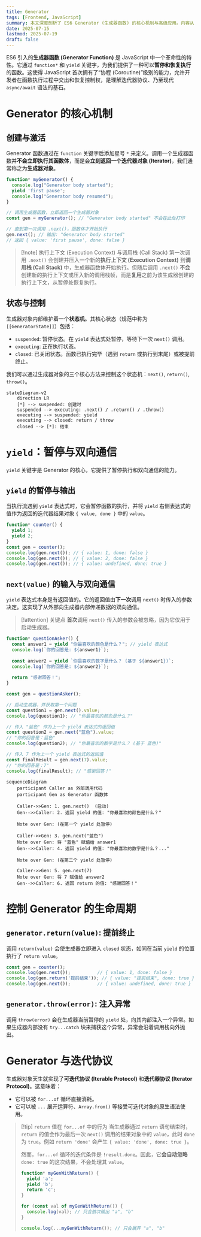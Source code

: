 ```yaml
---
title: Generator
tags: [Frontend, JavaScript]
summary: 本文深度剖析了 ES6 Generator (生成器函数) 的核心机制与高级应用。内容从 function* 语法和迭代器协议入手，详细拆解了 yield 关键字如何实现函数的暂停、恢复以及双向数据通信。
date: 2025-07-15
lastmod: 2025-07-19
draft: false
---
```

ES6 引入的**生成器函数 (Generator Function)** 是 JavaScript 中一个革命性的特性。它通过 `function*` 和 `yield` 关键字，为我们提供了一种可以**暂停和恢复执行**的函数。这使得 JavaScript 首次拥有了“协程 (Coroutine)”级别的能力，允许开发者在函数执行过程中交出和恢复控制权，是理解迭代器协议、乃至现代 `async/await` 语法的基石。

# Generator 的核心机制

## 创建与激活

Generator 函数通过在 `function` 关键字后添加星号 `*` 来定义。调用一个生成器函数并**不会立即执行其函数体**，而是会**立刻返回一个迭代器对象 (Iterator)**，我们通常称之为**生成器对象**。

```js
function* myGenerator() {
  console.log("Generator body started");
  yield 'first pause';
  console.log("Generator body resumed");
}

// 调用生成器函数，立即返回一个生成器对象
const gen = myGenerator(); // "Generator body started" 不会在此处打印

// 直到第一次调用 .next()，函数体才开始执行
gen.next(); // 输出: "Generator body started"
// 返回 { value: 'first pause', done: false }
```

> [!note] 执行上下文 (Execution Context) 与调用栈 (Call Stack)
> 第一次调用 `.next()` 会创建并压入一个新的**执行上下文 (Execution Context)** 到**调用栈 (Call Stack)** 中，生成器函数体开始执行。但随后调用 `.next()` **不会**创建新的执行上下文或压入新的调用栈帧，而是**复用**之前为该生成器创建的执行上下文，从暂停处恢复执行。

## 状态与控制

生成器对象内部维护着一个**状态机**。其核心状态（规范中称为 `[[GeneratorState]]`）包括：

- `suspended`: 暂停状态。在 `yield` 表达式处暂停，等待下一次 `next()` 调用。
- `executing`: 正在执行状态。
- `closed`: 已关闭状态。函数已执行完毕（遇到 `return` 或执行到末尾）或被提前终止。

我们可以通过生成器对象的三个核心方法来控制这个状态机：`next()`, `return()`, `throw()`。

```mermaid
stateDiagram-v2
    direction LR
    [*] --> suspended: 创建时
    suspended --> executing: .next() / .return() / .throw()
    executing --> suspended: yield
    executing --> closed: return / throw
    closed --> [*]: 结束
```

# `yield`：暂停与双向通信

`yield` 关键字是 Generator 的核心，它提供了暂停执行和双向通信的能力。

## `yield` 的暂停与输出

当执行流遇到 `yield` 表达式时，它会暂停函数的执行，并将 `yield` 右侧表达式的值作为返回的迭代器结果对象 `{ value, done }` 中的 `value`。

```js
function* counter() {
  yield 1;
  yield 2;
}
const gen = counter();
console.log(gen.next()); // { value: 1, done: false }
console.log(gen.next()); // { value: 2, done: false }
console.log(gen.next()); // { value: undefined, done: true }
```

## `next(value)` 的输入与双向通信

`yield` 表达式本身是有返回值的。它的返回值由**下一次**调用 `next()` 时传入的参数决定。这实现了从外部向生成器内部传递数据的双向通信。

> [!attention] 关键点
> **首次**调用 `next()` 传入的参数会被忽略，因为它仅用于启动生成器。

```js
function* questionAsker() {
  const answer1 = yield "你最喜欢的颜色是什么？"; // yield 表达式
  console.log(`你的回答是: ${answer1}`);
  
  const answer2 = yield `你最喜欢的数字是什么？ (基于 ${answer1})`;
  console.log(`你的回答是: ${answer2}`);
  
  return "感谢回答！";
}

const gen = questionAsker();

// 启动生成器，并获取第一个问题
const question1 = gen.next().value; 
console.log(question1); // "你最喜欢的颜色是什么？"

// 传入 "蓝色" 作为上一个 yield 表达式的返回值
const question2 = gen.next("蓝色").value;
// "你的回答是：蓝色"
console.log(question2); // "你最喜欢的数字是什么？ (基于 蓝色)"

// 传入 7 作为上一个 yield 表达式的返回值
const finalResult = gen.next(7).value;
// "你的回答是：7"
console.log(finalResult); // "感谢回答！"
```

```mermaid
sequenceDiagram
    participant Caller as 外部调用代码
    participant Gen as Generator 函数体

    Caller->>Gen: 1. gen.next()  (启动)
    Gen-->>Caller: 2. 返回 yield 的值: "你最喜欢的颜色是什么？"
    
    Note over Gen: (在第一个 yield 处暂停)

    Caller->>Gen: 3. gen.next("蓝色")
    Note over Gen: 将 "蓝色" 赋值给 answer1
    Gen-->>Caller: 4. 返回 yield 的值: "你最喜欢的数字是什么？..."
    
    Note over Gen: (在第二个 yield 处暂停)

    Caller->>Gen: 5. gen.next(7)
    Note over Gen: 将 7 赋值给 answer2
    Gen-->>Caller: 6. 返回 return 的值: "感谢回答！"
```

# 控制 Generator 的生命周期

## `generator.return(value)`: 提前终止

调用 `return(value)` 会使生成器立即进入 `closed` 状态，如同在当前 `yield` 的位置执行了 `return value`。

```js
const gen = counter();
console.log(gen.next());          // { value: 1, done: false }
console.log(gen.return('提前结束')); // { value: "提前结束", done: true }
console.log(gen.next());          // { value: undefined, done: true }
```

## `generator.throw(error)`: 注入异常

调用 `throw(error)` 会在生成器当前暂停的 `yield` 处，向其内部注入一个异常。如果生成器内部没有 `try...catch` 块来捕获这个异常，异常会沿着调用栈向外抛出。

# Generator 与迭代协议

生成器对象天生就实现了**可迭代协议 (Iterable Protocol)** 和**迭代器协议 (Iterator Protocol)**。这意味着：

- 它可以被 `for...of` 循环直接消耗。
- 它可以被 `...` 展开运算符、`Array.from()` 等接受可迭代对象的原生语法使用。

> [!tip] `return` 值在 `for...of` 中的行为
> 当生成器通过 `return` 语句结束时，`return` 的值会作为最后一次 `next()` 调用的结果对象中的 `value`，此时 `done` 为 `true`。例如 `return 'done'` 会产生 `{ value: 'done', done: true }`。
> 
> 然而，`for...of` 循环的迭代条件是 `!result.done`。因此，它**会自动忽略** `done: true` 的这次结果，不会处理其 `value`。
> 
> ```js
> function* myGenWithReturn() {
>   yield 'a';
>   yield 'b';
>   return 'c';
> }
> 
> for (const val of myGenWithReturn()) {
>   console.log(val); // 只会依次输出 "a", "b"
> }
> 
> console.log(...myGenWithReturn()); // 只会展开 "a", "b"
> ```

